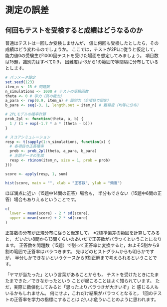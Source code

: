 # 測定の誤差

## 何回もテストを受検すると成績はどうなるのか

普通はテストは一回しか受検しませんが，
仮に何回も受検したとしたら，その成績はどう変わるのでしょうか。
ここでは，テストが2PLに従うと仮定して，
能力値0の受験生が1000回テストを受けた場面を想定してみましょう。
項目数は15題，識別力はすべて0.9，
困難度は-3から1の範囲で等間隔に分布しているとします。

```r
# パラメータ設定
set.seed(123)
item_n <- 15 # 問題数
n_simulations <- 1000 # テストの受験回数
theta <- 0 # 学力（真の能力）
a_para <- rep(0.9, item_n) # 識別力（全項目で固定）
b_para <- seq(-3, 1, length.out = item_n) # 難易度（均等に分布）

# 2PLモデルの確率計算
prob_2pl <- function(theta, a, b) {
  1 / (1 + exp(-1.7 * a * (theta - b)))
}

# スコアシミュレーション
resp <- t(sapply(1:n_simulations, function(x) {
  # 各項目の正答確率
  prob <- prob_2pl(theta, a_para, b_para)
  # 正誤データの生成
  resp <- rbinom(item_n, size = 1, prob = prob)
}))

score <- apply(resp, 1, sum)

hist(score, main = "", xlab = "正答数", ylab = "頻度")
```

ほぼ満点に近い（15題中14問の正答）場合も，
半分もできない（15題中6問の正答）場合もありえるということです。

```r
c(
  lower = mean(score) - 2 * sd(score),
  upper = mean(score) + 2 * sd(score)
)
```

正答数の分布が正規分布に従うと仮定して，
±2標準偏差の範囲を計算してみると，
だいたい8問から13問くらいのあいだで正答数がバラつくということになります。
正答数を問題数（15題）で割って正答率に変換すると，およそ5割から9割の範囲で正答率はバラつきます。
先ほどのヒストグラムからも明らかですが，
半分しかできないというケースから9割正解まで考えられるということです。

「ヤマが当たった」という言葉があることからも，
テストを受けたときにたまたまできた／できなかったという
ことが起こることはよく知られています。
ただ，実際に数値化してみると「思ったよりバラつきが大きいぞ」と
感じる人もいるかもしれません。
何にせよ，これだけ結果がバラつくとなると，
1回のテストの正答率を学力の指標にすることは
だいぶ危ういことのように思われます。
